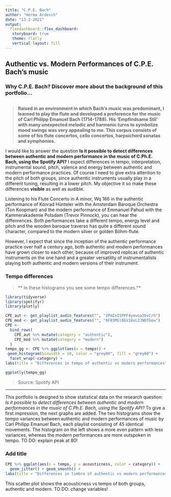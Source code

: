 ```yaml
---
title: "C.P.E. Bach"
author: "Herma Ardesch"
date: "13-2-2021"
output: 
  flexdashboard::flex_dashboard:
   storyboard: true
   theme: flatly
   vertical layout: fill
---
```


## Authentic vs. Modern Performances of C.P.E. Bach's music

### **Why C.P.E. Bach?** Discover more about the background of this portfolio...

```r

```

> **Raised in an environment in which Bach's music was predominant, I learned to play the flute and developed a preference for the music of Carl Philipp Emanuel Bach (1714-1788). His ‘Empfindsame Stil’ with many unexpected melodic and harmonic turns to symbolize mood swings was very appealing to me. This corpus consists of some of his flute concertos, cello concertos, harpsichord sonatas and symphonies.** 

I would like to answer the question **Is it possible to detect differences between authentic and modern performance in the music of C.Ph.E. Bach, using the Spotify API?** I expect differences in tempo, interpretation, instrumental sound, pitch, valence and energy between authentic and modern performance practices. Of course I need to give extra attention to the pitch of both groups, since authentic instruments usually play in a different tuning, resulting in a lower pitch. My objective it so make these differences **visible** as well as audible.

Listening to his Flute Concerto in A minor, Wq 166 in the authentic performance of Konrad Hünteler with the Amsterdam Baroque Orchestra (Ton Koopman) and the modern performance of Emmanuel Pahud with the Kammerakademie Potsdam (Trevor Pinnock), you can hear the diffenrences. Both performances take a different tempo, energy level and pitch and the wooden baroque traverso has quite a different sound character, compared to the modern silver or golden Böhm-flute. 

However, I expect that since the inception of the authentic performance practice over half a century ago, both authentic and modern performances have grown closer to each other, because of improved replicas of authentic instruments on the one hand and a greater versatility of instrumentalists playing both authentic and modern versions of their instrument.

### Tempo differences

> ** In these histograms you see some tempo differences.**
```r

library(tidyverse)
library(spotifyr)
library(plotly)

CPE_aut <- get_playlist_audio_features("", "2PmIxISPPF4ymvoa3bvCrh")
CPE_mod <- get_playlist_audio_features("", "0F83MSl8bV2AxL2JNDTGew")
CPE <-
  bind_rows(
    CPE_aut %>% mutate(category = "authentic"),
    CPE_mod %>% mutate(category = "modern")
  )
tempo_gg <- CPE %>% ggplot(aes(x = tempo)) + 
 geom_histogram(binwidth = 10, color = "grey80", fill = "grey60") +
  facet_wrap(~category) +
labs(title = "Differences in tempo of authentic vs modern performances")

ggplotly(tempo_gg)

```

> Source: Spotify API


***

This portfolio is designed to show statistical data on the research question: *Is it possible to detect differences between authentic and modern performances in the music of C.Ph.E. Bach, using the Spotify API?* To give a first impression, the next graphs are added.
The two histograms show the tempo variances between authentic and modern performances of music by Carl Philipp Emanuel Bach, each playlist consisting of 45 identical movements. The histogram on the left shows a more even pattern with less variances, whereas the modern performances are more outspoken in tempo. TO DO: explain peak at 80!


### Add title

```r

CPE %>% ggplot(aes(x = tempo, y = acousticness, color = category)) +
  geom_jitter() + geom_smooth() +
labs(title = "Differences in timbre of authentic vs modern performances", caption = "Source: Spotify API")

```


This scatter plot shows the acousticness vs tempo of both groups, authentic and modern. TO DO: change variables!
